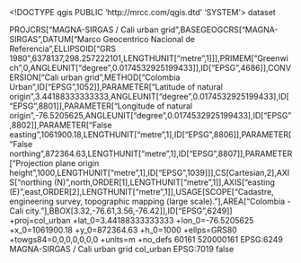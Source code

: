 <!DOCTYPE qgis PUBLIC 'http://mrcc.com/qgis.dtd' 'SYSTEM'>
<qgis version="3.28.13-Firenze">
  <identifier></identifier>
  <parentidentifier></parentidentifier>
  <language></language>
  <type>dataset</type>
  <title></title>
  <abstract></abstract>
  <contact>
    <name></name>
    <organization></organization>
    <position></position>
    <voice></voice>
    <fax></fax>
    <email></email>
    <role></role>
  </contact>
  <links/>
  <fees></fees>
  <encoding></encoding>
  <crs>
    <spatialrefsys nativeFormat="Wkt">
      <wkt>PROJCRS["MAGNA-SIRGAS / Cali urban grid",BASEGEOGCRS["MAGNA-SIRGAS",DATUM["Marco Geocentrico Nacional de Referencia",ELLIPSOID["GRS 1980",6378137,298.257222101,LENGTHUNIT["metre",1]]],PRIMEM["Greenwich",0,ANGLEUNIT["degree",0.0174532925199433]],ID["EPSG",4686]],CONVERSION["Cali urban grid",METHOD["Colombia Urban",ID["EPSG",1052]],PARAMETER["Latitude of natural origin",3.44188333333333,ANGLEUNIT["degree",0.0174532925199433],ID["EPSG",8801]],PARAMETER["Longitude of natural origin",-76.5205625,ANGLEUNIT["degree",0.0174532925199433],ID["EPSG",8802]],PARAMETER["False easting",1061900.18,LENGTHUNIT["metre",1],ID["EPSG",8806]],PARAMETER["False northing",872364.63,LENGTHUNIT["metre",1],ID["EPSG",8807]],PARAMETER["Projection plane origin height",1000,LENGTHUNIT["metre",1],ID["EPSG",1039]]],CS[Cartesian,2],AXIS["northing (N)",north,ORDER[1],LENGTHUNIT["metre",1]],AXIS["easting (E)",east,ORDER[2],LENGTHUNIT["metre",1]],USAGE[SCOPE["Cadastre, engineering survey, topographic mapping (large scale)."],AREA["Colombia - Cali city."],BBOX[3.32,-76.61,3.56,-76.42]],ID["EPSG",6249]]</wkt>
      <proj4>+proj=col_urban +lat_0=3.44188333333333 +lon_0=-76.5205625 +x_0=1061900.18 +y_0=872364.63 +h_0=1000 +ellps=GRS80 +towgs84=0,0,0,0,0,0,0 +units=m +no_defs</proj4>
      <srsid>60161</srsid>
      <srid>520000161</srid>
      <authid>EPSG:6249</authid>
      <description>MAGNA-SIRGAS / Cali urban grid</description>
      <projectionacronym>col_urban</projectionacronym>
      <ellipsoidacronym>EPSG:7019</ellipsoidacronym>
      <geographicflag>false</geographicflag>
    </spatialrefsys>
  </crs>
  <extent>
    <spatial dimensions="2" maxz="0" crs="EPSG:6249" miny="0" maxx="0" minx="0" minz="0" maxy="0"/>
    <temporal>
      <period>
        <start></start>
        <end></end>
      </period>
    </temporal>
  </extent>
</qgis>
